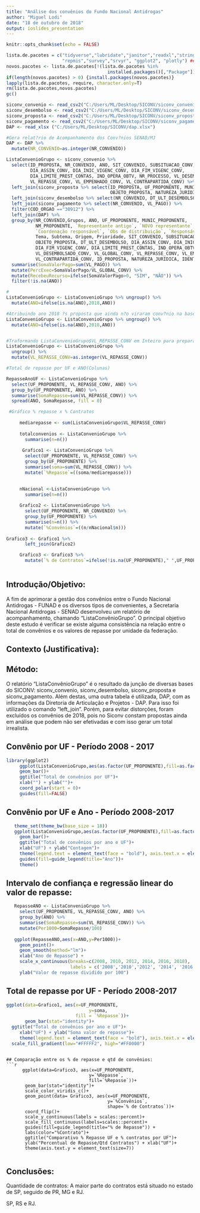 ```yaml
---
title: "Análise dos convênios do Fundo Nacional Antidrogas"
author: "Miguel Lodi"
date: "18 de outubro de 2018"
output: ioslides_presentation
---
```


```r
knitr::opts_chunk$set(echo = FALSE)

lista.de.pacotes = c("tidyverse","lubridate","janitor","readxl","stringr",
                     "repmis","survey","srvyr", "ggplot2", "plotly") ## Slide with R Output) # escreva a lista de pacotes
novos.pacotes <- lista.de.pacotes[!(lista.de.pacotes %in%
                                      installed.packages()[,"Package"])]
if(length(novos.pacotes) > 0) {install.packages(novos.pacotes)}
lapply(lista.de.pacotes, require, character.only=T)
rm(lista.de.pacotes,novos.pacotes)
gc()

siconv_convenio <- read_csv2("C:/Users/ML/Desktop/SICONV/siconv_convenio.csv")
siconv_desembolso <- read_csv2("C:/Users/ML/Desktop/SICONV/siconv_desembolso.csv")
siconv_proposta <- read_csv2("C:/Users/ML/Desktop/SICONV/siconv_proposta.csv")
siconv_pagamento <- read_csv2("C:/Users/ML/Desktop/SICONV/siconv_pagamento.csv")
DAP <- read_xlsx ("C:/Users/ML/Desktop/SICONV/dap.xlsx")

#Gera relat?rio de Acompanhamento dos Conv?nios SENAD/MJ
DAP <- DAP %>%
  mutate(NR_CONVENIO=as.integer(NR_CONVENIO))

ListaConvenioGrupo <- siconv_convenio %>% 
  select(ID_PROPOSTA, NR_CONVENIO, ANO, SIT_CONVENIO, SUBSITUACAO_CONV, 
         DIA_ASSIN_CONV, DIA_INIC_VIGENC_CONV, DIA_FIM_VIGENC_CONV, 
         DIA_LIMITE_PREST_CONTAS, IND_OPERA_OBTV, NR_PROCESSO, VL_DESEMBOLSADO_CONV, VL_GLOBAL_CONV,
         VL_REPASSE_CONV, VL_EMPENHADO_CONV, VL_CONTRAPARTIDA_CONV) %>% 
  left_join(siconv_proposta %>% select(ID_PROPOSTA, UF_PROPONENTE, MUNIC_PROPONENTE, NM_PROPONENTE, 
                                       OBJETO_PROPOSTA, NATUREZA_JURIDICA, COD_ORGAO, IDENTIF_PROPONENTE)) %>%
  left_join(siconv_desembolso %>% select(NR_CONVENIO, DT_ULT_DESEMBOLSO)) %>% 
  left_join(siconv_pagamento %>% select(NR_CONVENIO, VL_PAGO)) %>%
  filter(COD_ORGAO =="30912") %>% 
  left_join(DAP) %>% 
  group_by(NR_CONVENIO,Grupos, ANO, UF_PROPONENTE, MUNIC_PROPONENTE, 
           NM_PROPONENTE, `Representante antigo`, `NOVO representante`,
           `Coordenação responsável`, `Obs de distribuição`, `Responsável na CGPA`,
           Tema, Subtema, Origem, Prioridade, SIT_CONVENIO, SUBSITUACAO_CONV,
           OBJETO_PROPOSTA, DT_ULT_DESEMBOLSO, DIA_ASSIN_CONV, DIA_INIC_VIGENC_CONV,
           DIA_FIM_VIGENC_CONV, DIA_LIMITE_PREST_CONTAS, IND_OPERA_OBTV, NR_PROCESSO,
           VL_DESEMBOLSADO_CONV, VL_GLOBAL_CONV, VL_REPASSE_CONV, VL_EMPENHADO_CONV,
           VL_CONTRAPARTIDA_CONV, ID_PROPOSTA, NATUREZA_JURIDICA, IDENTIF_PROPONENTE) %>% 
  summarise(SomaValorPago=sum(VL_PAGO)) %>% 
  mutate(PercExec=SomaValorPago/VL_GLOBAL_CONV) %>% 
  mutate(RecebeuRecurso=ifelse(SomaValorPago>0, "SIM", "NÃO")) %>% 
  filter(!is.na(ANO))

#
ListaConvenioGrupo <- ListaConvenioGrupo %>% ungroup() %>% 
  mutate(ANO=ifelse(is.na(ANO),2018,ANO))

#Atribuindo ano 2018 ?s proposta que ainda n?o viraram conv?nio na base do SICONV:
ListaConvenioGrupo <- ListaConvenioGrupo %>% ungroup() %>% 
  mutate(ANO=ifelse(is.na(ANO),2018,ANO))


#Traformando ListaConvenioGrupo$VL_REPASSE_CONV em Inteiro para prepara para gr?fico
ListaConvenioGrupo <- ListaConvenioGrupo %>%
  ungroup() %>% 
  mutate(VL_REPASSE_CONV=as.integer(VL_REPASSE_CONV))

#Total de repasse por UF e ANO(Colunas)

RepasseAnoUF <- ListaConvenioGrupo %>%
  select(UF_PROPONENTE, VL_REPASSE_CONV, ANO) %>% 
  group_by(UF_PROPONENTE, ANO) %>% 
  summarise(SomaRepasse=sum(VL_REPASSE_CONV)) %>% 
  spread(ANO, SomaRepasse, fill = 0)

 #Gráfico % repasse x % Contratos
     
     mediarepasse <- sum(ListaConvenioGrupo$VL_REPASSE_CONV)
     
     totalconvenios <- ListaConvenioGrupo %>% 
       summarise(n=n())
     
      Grafico1 <- ListaConvenioGrupo %>% 
       select(UF_PROPONENTE, VL_REPASSE_CONV) %>%
       group_by(UF_PROPONENTE) %>% 
       summarise(soma=sum(VL_REPASSE_CONV)) %>% 
       mutate(`%Repasse`=((soma/mediarepasse)))

     
     nNacional <-ListaConvenioGrupo %>% 
       summarise(n=n())
     
     Grafico2 <- ListaConvenioGrupo %>% 
       select(UF_PROPONENTE, NR_CONVENIO) %>% 
       group_by(UF_PROPONENTE) %>% 
       summarise(n=n()) %>% 
       mutate(`%Convênios`=((n/nNacional$n)))
     
Grafico3 <- Grafico1 %>% 
       left_join(Grafico2)

     Grafico3 <- Grafico3 %>% 
       mutate(`% de Contratos`=ifelse(!is.na(UF_PROPONENTE)," ",UF_PROPONENTE))
     

```

## Introdução/Objetivo:
A fim de aprimorar a gestão dos convênios entre o Fundo Nacional Antidrogas - FUNAD e os diversos tipos de convenientes, a Secretaria Nacional Antidrogas - SENAD desenvolveu um relatório de acompanhamento, chamando "ListaConvênioGrupo". O principal objetivo deste estudo é verificar se existe alguma consistência na relação entre o total de convênios e os valores de repasse por unidade da federação.

## Contexto (Justificativa):



## Método:
O relatório "ListaConvênioGrupo" é o resultado da junção de diversas bases do SICONV: siconv_convenio, siconv_desembolso, siconv_proposta e siconv_pagamento. Além destas, uma outra tabela é utilizada, DAP, com as informações da Diretoria de Articulação e Projetos - DAP. Para isso foi utilizado o comando "left_join". 
Porém, para evitar distorções, foram excluídos os convênios de 2018, pois no Siconv constam propostas ainda em análise que podem não ser efetivadas e com isso gerar um total irrealista.


## Convênio por UF - Período 2008 - 2017

```r

library(ggplot2)
     ggplot(ListaConvenioGrupo,aes(as.factor(UF_PROPONENTE),fill=as.factor(UF_PROPONENTE)))+
     geom_bar()+
     ggtitle("Total de convênios por UF")+
     xlab("") + ylab("")+
     coord_polar(start = 0)+
     guides(fill=FALSE)


```

## Convênio por UF e Ano - Período 2008-2017
```r
   theme_set(theme_bw(base_size = 18))
   ggplot(ListaConvenioGrupo,aes(as.factor(UF_PROPONENTE),fill=as.factor(ANO)))+
     geom_bar()+
     ggtitle("Total de convênios por ano e UF")+
     xlab("UF") + ylab("Contagem")+ 
     theme(legend.text = element_text(face = "bold"), axis.text.x = element_text(angle = 90, hjust = 1, size =8)) + 
     guides(fill=guide_legend(title="Ano"))+
     theme()
```

## Intervalo de confiança e regressão linear do valor de repasse:
```r
   RepasseANO <- ListaConvenioGrupo %>%
     select(UF_PROPONENTE, VL_REPASSE_CONV, ANO) %>% 
     group_by(ANO) %>% 
     summarise(SomaRepasse=sum(VL_REPASSE_CONV)) %>% 
     mutate(Per1000=SomaRepasse/100)
   
   ggplot(RepasseANO,aes(x=ANO,y=Per1000))+
     geom_point()+
     geom_smooth(method="lm")+
     xlab("Ano de Repasse") +
     scale_x_continuous(breaks=c(2008, 2010, 2012, 2014, 2016, 2018),
                        labels = c('2008','2010','2012', '2014', '2016', '2018'))+
     ylab("Valor de repasse dividido por 100")

```

## Total de repasse por UF - Período 2008-2017
```r
ggplot(data=Grafico1, aes(x=UF_PROPONENTE,
                               y=soma,
                          fill = `%Repasse`))+
       geom_bar(stat="identity")+
  ggtitle("Total de convênios por ano e UF")+
     xlab("UF") + ylab("Soma valor de repasse")+ 
     theme(legend.text = element_text(face = "bold"), axis.text.x = element_text(angle = 90, hjust = 1, size =8))+
  scale_fill_gradient(low="#FFFFF2", high="#FF0000")
```
```

## Comparação entre os % de repasse e qtd de convênios:
```r

      ggplot(data=Grafico3, aes(x=UF_PROPONENTE,
                               y=`%Repasse`, 
                               fill=`%Repasse`))+
       geom_bar(stat="identity")+
       scale_color_viridis_c()+
       geom_point(data= Grafico3, aes(x=UF_PROPONENTE, 
                                      y=`%Convênios`,
                                      shape=`% de Contratos`))+
       coord_flip()+
       scale_y_continuous(labels = scales::percent)+
       scale_fill_continuous(labels=scales::percent)+
       guides(fill=guide_legend(title="% de Repasse")) +
       labs(color="%Contrato")+
       ggtitle("Comparativo % Repasse UF e % contratos por UF")+
       ylab("Percentual de Repasse/Qtd Contratos") + xlab("UF")+
       theme(axis.text.y = element_text(size=7))
   
```

## Conclusões:
Quantidade de contratos:
A maior parte do contratos está situado no estado de SP, seguido de PR, MG e RJ.

SP, RS e RJ.